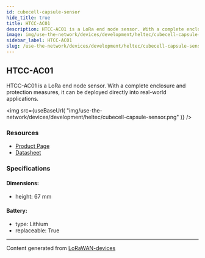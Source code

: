 ```yaml
---
id: cubecell-capsule-sensor
hide_title: true
title: HTCC-AC01
description: HTCC-AC01 is a LoRa end node sensor. With a complete enclosure and protection measures, it can be deployed directly into real-world applications.
image: img/use-the-network/devices/development/heltec/cubecell-capsule-sensor.png
sidebar_label: HTCC-AC01
slug: /use-the-network/devices/development/heltec/cubecell-capsule-sensor
---
```



## HTCC-AC01

HTCC-AC01 is a LoRa end node sensor. With a complete enclosure and protection measures, it can be deployed directly into real-world applications.

<img
src={useBaseUrl(
"img/use-the-network/devices/development/heltec/cubecell-capsule-sensor.png"
)}
/>

### Resources

- [Product Page](https://heltec.org/project/htcc-ac01/)
- [Datasheet](https://heltec.org/project/htcc-ac01/#1552557147424-7f1ec-5c652144-e1d6f499-ec3b)

### Specifications

#### Dimensions:
- height: 67 mm
#### Battery: 
- type: Lithium
- replaceable: True



---
Content generated from [LoRaWAN-devices](https://github.com/TheThingsNetwork/lorawan-devices)